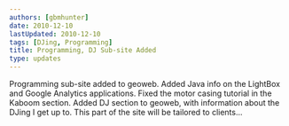 ```yaml
---
authors: [gbmhunter]
date: 2010-12-10
lastUpdated: 2010-12-10
tags: [DJing, Programming]
title: Programming, DJ Sub-site Added
type: updates
---
```


Programming sub-site added to geoweb. Added Java info on the LightBox and Google Analytics applications. Fixed the motor casing tutorial in the Kaboom section. Added DJ section to geoweb, with information about the DJing I get up to. This part of the site will be tailored to clients...
